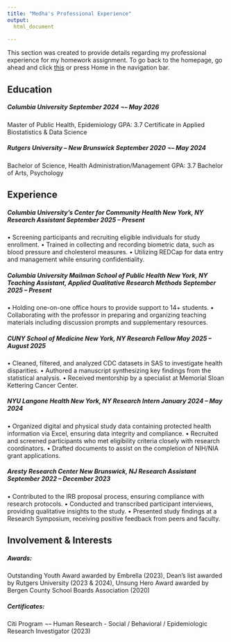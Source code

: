 ```yaml
---
title: "Medha's Professional Experience"
output: 
  html_document
    
---
```


This section was created to provide details regarding my professional experience for my homework assignment. To go back to the homepage, go ahead and click [this](index.html) or press Home in the navigation bar.

## Education
##### Columbia University	September 2024 ¬– May 2026
Master of Public Health, Epidemiology 	GPA: 3.7
Certificate in Applied Biostatistics & Data Science	

##### Rutgers University – New Brunswick	September 2020 ¬– May 2024
Bachelor of Science, Health Administration/Management	GPA: 3.7
Bachelor of Arts, Psychology	

## Experience
##### Columbia University’s Center for Community Health	New York, NY Research Assistant	September 2025 – Present
•	Screening participants and recruiting eligible individuals for study enrollment.
•	Trained in collecting and recording biometric data, such as blood pressure and cholesterol measures.
•	Utilizing REDCap for data entry and management while ensuring confidentiality.

##### Columbia University Mailman School of Public Health	New York, NY Teaching Assistant, Applied Qualitative Research Methods	September 2025 – Present
•	Holding one-on-one office hours to provide support to 14+ students.
•	Collaborating with the professor in preparing and organizing teaching materials including discussion prompts and supplementary resources.

##### CUNY School of Medicine	New York, NY Research Fellow	May 2025 – August 2025
•	Cleaned, filtered, and analyzed CDC datasets in SAS to investigate health disparities.
•	Authored a manuscript synthesizing key findings from the statistical analysis.
•	Received mentorship by a specialist at Memorial Sloan Kettering Cancer Center.

##### NYU Langone Health 	New York, NY  Research Intern 	January 2024 – May 2024 
•	Organized digital and physical study data containing protected health information via Excel, ensuring data integrity and compliance.
•	Recruited and screened participants who met eligibility criteria closely with research coordinators.
•	Drafted documents to assist on the completion of NIH/NIA grant applications.

##### Aresty Research Center	New Brunswick, NJ Research Assistant	September 2022 – December 2023
•	Contributed to the IRB proposal process, ensuring compliance with research protocols.
•	Conducted and transcribed participant interviews, providing qualitative insights to the study.
•	Presented study findings at a Research Symposium, receiving positive feedback from peers and faculty.

## Involvement & Interests
##### Awards: 
Outstanding Youth Award awarded by Embrella (2023), Dean’s list awarded by Rutgers University (2023 & 2024), Unsung Hero Award awarded by Bergen County School Boards Association (2020)	

##### Certificates: 
Citi Program ¬– Human Research - Social / Behavioral / Epidemiologic Research Investigator (2023)
